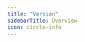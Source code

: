 ```yaml
---
title: "Version"
sidebarTitle: Overview
icon: circle-info
---
```


<CardGroup>
  <Card
    title="Get"
    href="/cli/federated-graph/version/get"
    icon="download"
    horizontal
  />
  <Card
    title="Set"
    href="/cli/federated-graph/version/set"
    icon="upload"
    horizontal
  />
</CardGroup>
